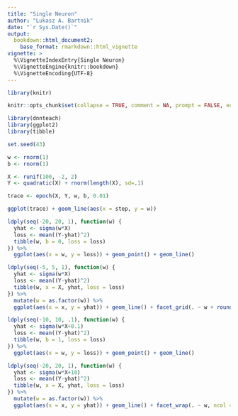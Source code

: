 ```yaml
---
title: "Single Neuron"
author: "Lukasz A. Bartnik"
date: "`r Sys.Date()`"
output:
  bookdown::html_document2:
    base_format: rmarkdown::html_vignette
vignette: >
  %\VignetteIndexEntry{Single Neuron}
  %\VignetteEngine{knitr::bookdown}
  %\VignetteEncoding{UTF-8}
---
```


```r
library(knitr)

knitr::opts_chunk$set(collapse = TRUE, comment = NA, prompt = FALSE, echo = TRUE, cache = TRUE, fig.align = 'center')
```

```r
library(dnnteach)
library(ggplot2)
library(tibble)
```


```r
set.seed(43)

w <- rnorm(1)
b <- rnorm(1)

X <- runif(100, -2, 2)
Y <- quadratic(X) + rnorm(length(X), sd=.1)

trace <- epoch(X, Y, w, b, 0.01)
```

```r
ggplot(trace) + geom_line(aes(x = step, y = w))
```



```r
ldply(seq(-20, 20, 1), function(w) {
  yhat <- sigma(w*X)
  loss <- mean((Y-yhat)^2)
  tibble(w, b = 0, loss = loss)
}) %>%
  ggplot(aes(x = w, y = loss)) + geom_point() + geom_line()
```


```r
ldply(seq(-5, 5, 1), function(w) {
  yhat <- sigma(w*X)
  loss <- mean((Y-yhat)^2)
  tibble(w, x = X, yhat, loss = loss)
}) %>%
  mutate(w = as.factor(w)) %>%
  ggplot(aes(x = x, y = yhat)) + geom_line() + facet_grid(. ~ w + round(loss, 2))
```


```r
ldply(seq(-10, 10, .1), function(w) {
  yhat <- sigma(w*X+0.1)
  loss <- mean((Y-yhat)^2)
  tibble(w, b = 1, loss = loss)
}) %>%
  ggplot(aes(x = w, y = loss)) + geom_point() + geom_line()
```

```r
ldply(seq(-20, 20, 1), function(w) {
  yhat <- sigma(w*X+10)
  loss <- mean((Y-yhat)^2)
  tibble(w, x = X, yhat, loss = loss)
}) %>%
  mutate(w = as.factor(w)) %>%
  ggplot(aes(x = x, y = yhat)) + geom_line() + facet_wrap(. ~ w, ncol = 6)
```
